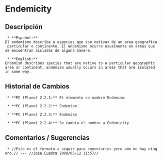 = Endemicity =

== Descripción ==
  * **Español:**
 El endemismo describe a especies que son nativas de un area geografica particular o continente. El endemismo ocurre usualmente en areas que se encuentran aisladas de alguna manera.

  * **English:**
 Endemism describes species that are native to a particular geographic area or continent. Endemism usually occurs in areas that are isolated in some way.


== Historial de Cambios ==
  * **PC (Plano) 2.2.1:** El elemento se nombre Endemism

  * **PC (Plano) 2.2.2:** Endemism

  * **PC (Plano) 2.2.3:** Endemism

  * **PC (Plano) 2.2.4:** Se cambia el nombre a Endemicity


== Comentarios / Sugerencias ==

  * //Este es el formato a seguir para comentarios pero aún no hay ninguno.// --- //[[jcuadra@inbio.ac.cr|Jose Cuadra]] 2008/05/12 11:57//

